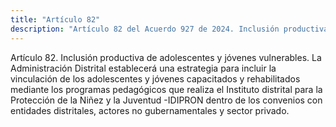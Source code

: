 ```yaml
---
title: "Artículo 82"
description: "Artículo 82 del Acuerdo 927 de 2024. Inclusión productiva de adolescentes y jóvenes vulnerables."
---
```


Artículo 82. Inclusión productiva de adolescentes y jóvenes vulnerables. La Administración Distrital establecerá una estrategia para incluir la vinculación de los adolescentes y jóvenes capacitados y rehabilitados mediante los programas pedagógicos que realiza el Instituto distrital para la Protección de la Niñez y la Juventud -IDIPRON dentro de los convenios con entidades distritales, actores no gubernamentales y sector privado.